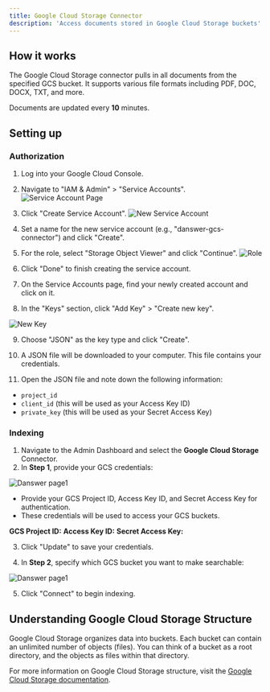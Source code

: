 ```yaml
---
title: Google Cloud Storage Connector
description: 'Access documents stored in Google Cloud Storage buckets'
---
```


## How it works
The Google Cloud Storage connector pulls in all documents from the specified GCS bucket. It supports various file formats including PDF, DOC, DOCX, TXT, and more.

Documents are updated every **10** minutes.

## Setting up

### Authorization

1. Log into your Google Cloud Console.
2. Navigate to "IAM & Admin" > "Service Accounts".
![Service Account Page](/images/connectors/blob/google/serviceaccount.png)

3. Click "Create Service Account".
![New Service Account](/images/connectors/blob/google/serviceaccount.png)

4. Set a name for the new service account (e.g., "danswer-gcs-connector") and click "Create".


5. For the role, select "Storage Object Viewer" and click "Continue".
![Role](/images/connectors/blob/google/serviceaccountrole.png)

6. Click "Done" to finish creating the service account.
7. On the Service Accounts page, find your newly created account and click on it.
8. In the "Keys" section, click "Add Key" > "Create new key".

![New Key](/images/connectors/blob/google/newkey.png)


9. Choose "JSON" as the key type and click "Create".


10. A JSON file will be downloaded to your computer. This file contains your credentials.


11. Open the JSON file and note down the following information:
   - `project_id`
   - `client_id` (this will be used as your Access Key ID)
   - `private_key` (this will be used as your Secret Access Key)

### Indexing

1. Navigate to the Admin Dashboard and select the **Google Cloud Storage** Connector.
2. In **Step 1**, provide your GCS credentials:


![Danswer page1](/images/connectors/blob/google/danswer1.png)


* Provide your GCS Project ID, Access Key ID, and Secret Access Key for authentication.
* These credentials will be used to access your GCS buckets.

**GCS Project ID:**
**Access Key ID:**
**Secret Access Key:**

3. Click "Update" to save your credentials.

4. In **Step 2**, specify which GCS bucket you want to make searchable:

![Danswer page1](/images/connectors/blob/google/danswer2.png)

5. Click "Connect" to begin indexing.

## Understanding Google Cloud Storage Structure

Google Cloud Storage organizes data into buckets. Each bucket can contain an unlimited number of objects (files). You can think of a bucket as a root directory, and the objects as files within that directory.

For more information on Google Cloud Storage structure, visit the [Google Cloud Storage documentation](https://cloud.google.com/storage/docs).
